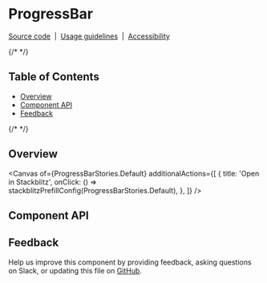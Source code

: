 
<Meta isTemplate />

# ProgressBar

[Source code](https://github.com/carbon-design-system/carbon/tree/main/packages/react/src/components/ProgressBar)
&nbsp;|&nbsp;
[Usage guidelines](https://www.carbondesignsystem.com/components/progress-bar/usage)
&nbsp;|&nbsp;
[Accessibility](https://www.carbondesignsystem.com/components/progress-bar/accessibility)

{/* <!-- START doctoc generated TOC please keep comment here to allow auto update --> <!-- DON'T EDIT THIS SECTION, INSTEAD RE-RUN doctoc TO UPDATE --> */}

## Table of Contents

- [Overview](#overview)
- [Component API](#component-api)
- [Feedback](#feedback)

{/* <!-- END doctoc generated TOC please keep comment here to allow auto update --> */}

## Overview

<Canvas
  of={ProgressBarStories.Default}
  additionalActions={[
    {
      title: 'Open in Stackblitz',
      onClick: () => stackblitzPrefillConfig(ProgressBarStories.Default),
    },
  ]}
/>

## Component API

<ArgTypes />

## Feedback

Help us improve this component by providing feedback, asking questions on Slack,
or updating this file on
[GitHub](https://github.com/carbon-design-system/carbon/tree/main/packages/react/src/components/ProgressBar/ProgressBar.mdx).
